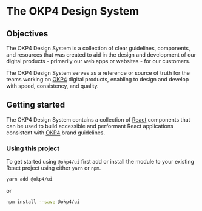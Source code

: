 
<Meta title="Welcome" />

# The OKP4 Design System

## Objectives

The OKP4 Design System is a collection of clear guidelines, components, and resources that was created to aid in the design and development of our
digital products - primarily our web apps or websites - for our customers.

The OKP4 Design System serves as a reference or source of truth for the teams working on [OKP4](https://www.okp4.com) digital products, enabling to design and develop with speed,
consistency, and quality.

## Getting started

The OKP4 Design System contains a collection of [React](https://reactjs.org) components that can be used to build accessible and performant React applications
consistent with [OKP4](https://www.ubleam.com) brand guidelines.

### Using this project

To get started using `@okp4/ui` first add or install the module to your existing React project using either `yarn` or `npm`.

```sh
yarn add @okp4/ui
```

or

```sh
npm install --save @okp4/ui
```
